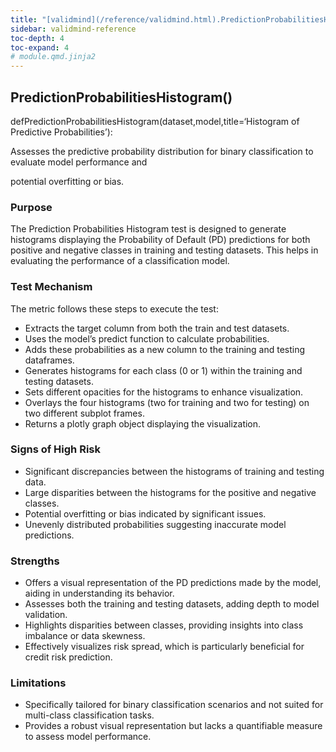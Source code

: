 ```yaml
---
title: "[validmind](/reference/validmind.html).PredictionProbabilitiesHistogram"
sidebar: validmind-reference
toc-depth: 4
toc-expand: 4
# module.qmd.jinja2
---
```


<!-- function.qmd.jinja2 -->

## PredictionProbabilitiesHistogram[()]{.muted}

<!-- signatures.jinja2 -->

::: {.signature}

<span class="kw">def</span><span class="name">PredictionProbabilitiesHistogram</span>(<span class="params"><span class="n">dataset</span><span class="muted">,</span></span><span class="params"><span class="n">model</span><span class="muted">,</span></span><span class="params"><span class="n">title</span><span class="o">=</span><span class="s1">'Histogram of Predictive Probabilities'</span></span>):

:::

<!-- docstring.jinja2 -->

Assesses the predictive probability distribution for binary classification to evaluate model performance and

potential overfitting or bias.

### Purpose

The Prediction Probabilities Histogram test is designed to generate histograms displaying the Probability of Default (PD) predictions for both positive and negative classes in training and testing datasets. This helps in evaluating the performance of a classification model.

### Test Mechanism

The metric follows these steps to execute the test:

- Extracts the target column from both the train and test datasets.
- Uses the model's predict function to calculate probabilities.
- Adds these probabilities as a new column to the training and testing dataframes.
- Generates histograms for each class (0 or 1) within the training and testing datasets.
- Sets different opacities for the histograms to enhance visualization.
- Overlays the four histograms (two for training and two for testing) on two different subplot frames.
- Returns a plotly graph object displaying the visualization.

### Signs of High Risk

- Significant discrepancies between the histograms of training and testing data.
- Large disparities between the histograms for the positive and negative classes.
- Potential overfitting or bias indicated by significant issues.
- Unevenly distributed probabilities suggesting inaccurate model predictions.

### Strengths

- Offers a visual representation of the PD predictions made by the model, aiding in understanding its behavior.
- Assesses both the training and testing datasets, adding depth to model validation.
- Highlights disparities between classes, providing insights into class imbalance or data skewness.
- Effectively visualizes risk spread, which is particularly beneficial for credit risk prediction.

### Limitations

- Specifically tailored for binary classification scenarios and not suited for multi-class classification tasks.
- Provides a robust visual representation but lacks a quantifiable measure to assess model performance.
